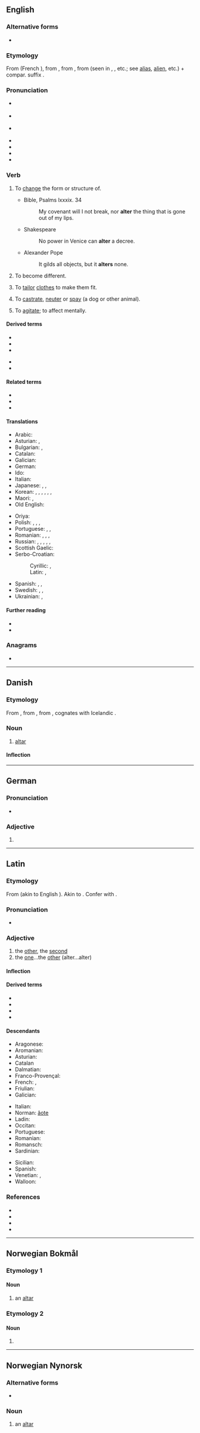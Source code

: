{{also|Alter|älter|alter-}}
==English==

===Alternative forms===
* {{l|en|altre}} {{qualifier|obsolete}}

===Etymology===
From {{etyl|fro|en}} {{m|fro|alterer}} (French {{m|fr|altérer}}), from {{etyl|ML.|en}} {{m|la|alterare||to make other}}, from {{etyl|la|en}} {{m|la|alter||the other}}, from {{m|la|al-}} (seen in {{m|la|alius||other}}, {{m|la|alienus||of another}}, etc.; see [[alias]], [[alien]], etc.) + compar. suffix {{m|la|-ter}}.

===Pronunciation===
* {{a|RP}} {{IPA|/ˈɔːl.tə/|/ˈɒl.tə/|lang=en}}
* {{a|GA}} {{IPA|/ˈɔl.tɚ/|lang=en}}
* {{a|cot-caught|Canada}} {{IPA|/ˈɑl.tɚ/|lang=en}}
* {{audio|en-us-altar.ogg|Audio (US)|lang=en}}
* {{rhymes|ɔːltə(ɹ)|lang=en}}
* {{homophones|lang=en|altar}}
* {{hyphenation|al|ter|lang=en}}

===Verb===
{{en-verb}}

# {{lb|en|transitive}} To [[change]] the form or structure of.
#* Bible, Psalms lxxxix. 34
#*: My covenant will I not break, nor '''alter''' the thing that is gone out of my lips.
#* Shakespeare
#*: No power in Venice can '''alter''' a decree.
#* Alexander Pope
#*: It gilds all objects, but it '''alters''' none.
# {{lb|en|intransitive}} To become different.
# {{lb|en|transitive}} To [[tailor]] [[clothes]] to make them fit.
# {{lb|en|transitive}} To [[castrate]], [[neuter]] or [[spay]] (a dog or other animal).
# {{lb|en|transitive|obsolete}} To [[agitate]]; to affect mentally.
#: {{rfquotek|Milton}}

====Derived terms====
{{der-top}}
* {{l|en|alterability}}
* {{l|en|alterable}}
* {{l|en|alterably}}
{{der-mid}}
* {{l|en|alterative}}
* {{l|en|alterer}}
{{der-bottom}}

====Related terms====
* {{l|en|alteration}}
* {{l|en|alternate}}
* {{l|en|alternative}}

====Translations====
{{trans-top|to change the form or structure of}}
* Arabic: {{t|ar|غَيَّرَ}}
* Asturian: {{t|ast|alteriar}}, {{t|ast|alterar}}
* Bulgarian: {{t+|bg|променям|tr=proménjam|sc=Cyrl}}, {{t+|bg|изменям|tr=izménjam|sc=Cyrl}}
* Catalan: {{t+|ca|alterar}}
* Galician: {{t+|gl|alterar}}
* German: {{t+|de|abändern}}
* Ido: {{t+|io|alterar}}
* Italian: {{t+check|it|cambiare}}
* Japanese: {{t+|ja|変える|tr=[[かえる]], kaeru|sc=Jpan}}, {{t+|ja|変更|tr=へんこうする, henkō suru|alt=変更する|sc=Jpan}}, {{t+|ja|直す|tr=[[なおす]], naosu|sc=Jpan}}
* Korean: {{t+|ko|변경하다|sc=Kore}}, {{t+|ko|바꾸다|sc=Kore}}, {{t|ko|개조하다|sc=Kore}}, {{t+|ko|달라지다|sc=Kore}}, {{t+|ko|변경되다|sc=Kore}}, {{t+|ko|고치다|sc=Kore}}, {{t|ko|거세하다|sc=Kore}}
* Maori: {{t|mi|panoni}}, {{t|mi|whakarerekē }}
* Old English: {{t-check|ang|wendan|sc=Latinx}}
{{trans-mid}}
* Oriya: {{t|or|ବଦଳାଇବା|sc=Orya}}
* Polish: {{t+|pl|zmieniać}}, {{t+|pl|zmienić}}, {{t|pl|przerabiać}}, {{t+|pl|przerobić}}
* Portuguese: {{t+|pt|alterar}}, {{t+|pt|mudar}}, {{t+|pt|modificar}}
* Romanian: {{t+check|ro|modifica}}, {{t+check|ro|schimba}}, {{t+check|ro|altera}}, {{t+check|ro|altul}}
* Russian: {{t+|ru|изменя́ть|impf}}, {{t+|ru|измени́ть|pf}}, {{t+|ru|меня́ть|impf}}, {{t+|ru|поменя́ть|pf}}, {{t+|ru|переде́лывать|impf}}, {{t+|ru|переде́лать|pf}}
* Scottish Gaelic: {{t|gd|mùth}}
* Serbo-Croatian:
*: Cyrillic: {{t|sh|изменити|sc=Cyrl}}, {{t|sh|променити|sc=Cyrl}}
*: Latin: {{t+|sh|izmeniti}}, {{t+|sh|promeniti}}
* Spanish: {{t+|es|alterar}}, {{t+|es|cambiar}}, {{t+|es|modificar}}
* Swedish: {{t+|sv|modifiera}}, {{t+|sv|förändra}}, {{t+|sv|ändra}}
* Ukrainian: {{t|uk|змінювати|impf|sc=Cyrl}}, {{t|uk|змінити|pf|sc=Cyrl}}
{{trans-bottom}}

====Further reading====
* {{R:Webster 1913}}
* {{R:Century 1911}}

===Anagrams===
* {{anagrams|en|Alert|alert|altre|artel|later|ratel|taler}}

----

==Danish==
{{wikipedia|lang=da}}

===Etymology===
From {{etyl|non|da}} {{m|non|altari}}, from {{etyl|osx|da}} {{m|osx|altari}}, from {{etyl|la|da}} {{m|la|altare||altar}}, cognates with Icelandic {{m|is|altari}}.

===Noun===
{{da-noun|stem=altr|et|e|sg-def-2=alteret}}

# [[altar]]

====Inflection====
{{da-noun-infl|stem=altr|et|e|sg-def-2=alteret|gen-sg-def-2=alterets}}

----

==German==

===Pronunciation===
* {{IPA|/ˈʔaltɐ/|lang=de}}

===Adjective===
{{head|de|adjective form}}

# {{de-inflected form of|alt}}

----

==Latin==
{{attention|la|Are there standard tables which can handle this?}}

===Etymology===
From {{inh|la|ine-pro|*h₂élteros||the other of two}} (akin to English {{m|en|other}}). Akin to {{m|la|alius}}. Confer with {{m|la|ulter}}.

===Pronunciation===
* {{la-IPA|alter}}

===Adjective===
{{la-adj-1&2|alter|altera|alterum}}

# the [[other]], the [[second]]
# the [[one]]...the [[other]] (alter...alter)

====Inflection====
{{la-decl-1&2|type=ius|alter}}

====Derived terms====
* {{l|la|adulter}}
* {{l|la|altercor}}
* {{l|la|alterō}}
* {{l|la|alteruter}}

====Descendants====
{{top3}}
* Aragonese: {{l|an|atro}}
* Aromanian: {{l|rup|altu}}
* Asturian: {{l|ast|otru}}
* Catalan {{l|ca|altre}}
* Dalmatian: {{l|dlm|jultro}}
* Franco-Provençal: {{l|frp|ôtro}}
* French: {{l|fr|autre}}, {{l|fr|autrui}}
* Friulian: {{l|fur|altri}}
* Galician: {{l|gl|outro}}
{{mid3}}
* Italian: {{l|it|altro}}
* Norman: [[âote]]
* Ladin: {{l|lld|auter}}
* Occitan: {{l|oc|autre}}
* Portuguese: {{l|pt|outro}}
* Romanian: {{l|ro|alt}}
* Romansch: {{l|rm|auter}}
* Sardinian: {{l|sc|àteru}}
{{mid3}}
* Sicilian: {{l|scn|àutru}}
* Spanish: {{l|es|otro}}
* Venetian: {{l|vec|altro}}, {{l|vec|antro}}
* Walloon: {{l|wa|ôte}}
{{bottom}}

===References===
* {{R:L&S}}
* {{R:Elementary Lewis}}
* {{R:Gaffiot}}
* {{R:M&A}}

----

==Norwegian Bokmål==
{{wikipedia|lang=no}}

===Etymology 1===

====Noun====
{{head|nb|noun|g=n|definite singular|[[alteret]] / [[altret]]|indefinite plural|[[alter]] / [[altere]] / [[altre]]|definite plural|[[altera]] / [[altra]] / [[altrene]]}}

# an [[altar]]

===Etymology 2===

====Noun====
{{head|nb|noun form|g=m}}

# {{inflection of|alt||indefinite|p|lang=nb}}

----

==Norwegian Nynorsk==
{{wikipedia|lang=nn|altar}}

===Alternative forms===
* {{l|nn|altar}}

===Noun===
{{head|nn|noun|g=n|definite singular|alteret|indefinite plural|alter|definite plural|altera}}

# an [[altar]]